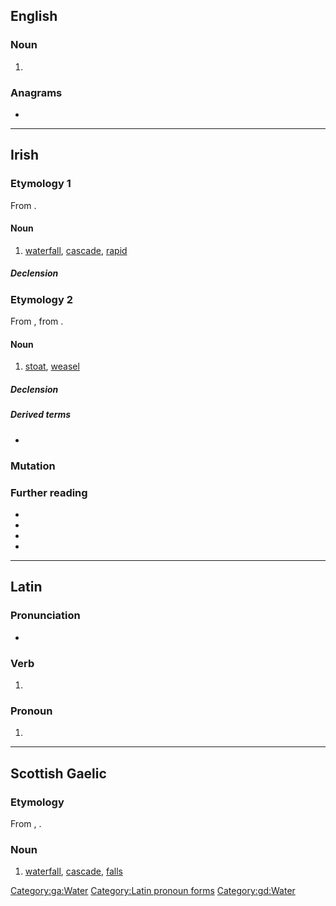 {{also|EAS|-eas|eas-}}
==English==

===Noun===
{{head|en|noun plural form}}

# {{plural of|ea|lang=en}}

===Anagrams===
* {{anagrams|en|-ase|AES|ASE|ESA|SAE|SEA|Sea|a**es|aes|sea}}

----

==Irish==

===Etymology 1===
From {{inh|ga|sga|[[es]]([[ess|s]])||cataract, rapid, rapidly flowing stream}}.

====Noun====
{{ga-noun|m|easa|easanna}}

# [[waterfall]], [[cascade]], [[rapid]]

=====Declension=====
{{ga-decl-m3|e|as|asa|asanna}}

===Etymology 2===
From {{inh|ga|mga|es||stoat, weasel}}, from {{inh|ga|sga|[[nes]]([[ness|s]])}}.

====Noun====
{{ga-noun|f|easa|easa}}

# [[stoat]], [[weasel]]

=====Declension=====
{{ga-decl-f-irreg|e|as|asa|asa|as}}

=====Derived terms=====
* {{l|ga|easóg}}

===Mutation===
{{ga-mut-vowel}}

===Further reading===
* {{R:DIL|20364|20362|head=3 es(s) ‘cataract, rapid’}}
* {{R:DIL|20364|head=5 es ‘stoat, weasel’}}
* {{R:DIL|33127|head=1 nes(s) ‘weasel’}}
* {{R:ga:Ó Dónaill}}

{{topics|ga|Mustelids|Landforms}}
{{catlangname|ga|rebracketings}}

[[Category:ga:Water]]

----

==Latin==

===Pronunciation===
* {{la-IPA|eās}}

===Verb===
{{la-verb-form|eās}}

# {{inflection of|eō||2|s|pres|actv|subj|lang=la}}

===Pronoun===
{{head|la|pronoun form|head=eās}}

# {{inflection of|is||acc|f|p|lang=la}}

[[Category:Latin pronoun forms]]

----

==Scottish Gaelic==

===Etymology===
From {{inh|gd|sga|es}}, {{m|sga|ess||cataract, rapid, rapidly flowing stream}}.

===Noun===
{{gd-noun|g=m|gen=easa|pl=easan}}

# [[waterfall]], [[cascade]], [[falls]]

[[Category:gd:Water]]